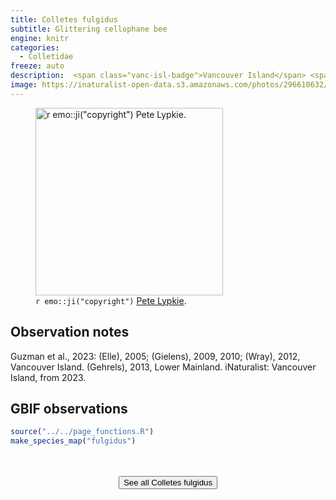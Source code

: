 ```yaml
---
title: Colletes fulgidus
subtitle: Glittering cellophane bee
engine: knitr
categories:
  - Colletidae
freeze: auto
description:  <span class="vanc-isl-badge">Vancouver Island</span> <span class="lower-mainland-badge">Lower Mainland</span>
image: https://inaturalist-open-data.s3.amazonaws.com/photos/296610632/large.jpg
---
```

![`r emo::ji("copyright")` [Pete Lypkie ](https://inaturalist.ca/photos/296610632/).](https://inaturalist-open-data.s3.amazonaws.com/photos/296610632/large.jpg){height=300}

## Observation notes  
Guzman et al., 2023: (Elle), 2005; (Gielens), 2009, 2010; (Wray), 2012, <span class="hl-place-name"><span class="hl-place-name"><span class="hl-place-name">Vancouver</span> Is</span>land</span>. (Gehrels), 2013, <span class="hl-place-name">Lower Mainland</span>. iNaturalist: <span class="hl-place-name"><span class="hl-place-name"><span class="hl-place-name">Vancouver</span> Is</span>land</span>, from 2023.

## GBIF observations  


```r
source("../../page_functions.R")
make_species_map("fulgidus")
```
<br><br>
<center>


<a href="https://inaturalist.ca/observations?place_id=any&quality_grade=research&subview=map&taxon_id=217440"><button type="button" class="btn btn-secondary">See all Colletes fulgidus <i class="fa-solid fa-arrow-up-right-from-square"></i> </button></a>
</center>

